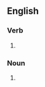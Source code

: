 {{also|namedropping|name-dropping}}

==English==

===Verb===
{{head|en|present participle}}

# {{present participle of|name drop|lang=en|nocat=1}} {{alternative spelling of|name-dropping|lang=en}}

===Noun===
{{en-noun}}

# {{alternative form of|name-dropping|lang=en}}